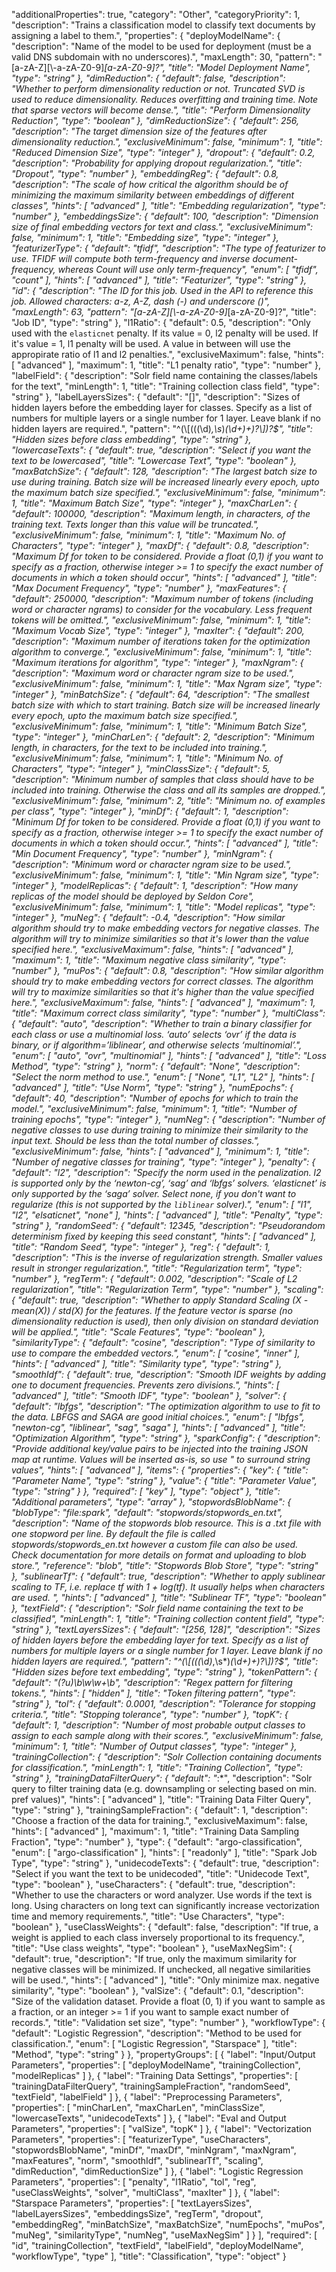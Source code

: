   "additionalProperties": true,
  "category": "Other",
  "categoryPriority": 1,
  "description": "Trains a classification model to classify text documents by assigning a label to them.",
  "properties": {
    "deployModelName": {
      "description": "Name of the model to be used for deployment (must be a valid DNS subdomain with no underscores).",
      "maxLength": 30,
      "pattern": "[a-zA-Z][\\-a-zA-Z0-9]*[a-zA-Z0-9]?",
      "title": "Model Deployment Name",
      "type": "string"
    },
    "dimReduction": {
      "default": false,
      "description": "Whether to perform dimensionality reduction or not. Truncated SVD is used to reduce dimensionality. Reduces overfitting and training time. Note that sparse vectors will become dense.",
      "title": "Perform Dimensionality Reduction",
      "type": "boolean"
    },
    "dimReductionSize": {
      "default": 256,
      "description": "The target dimension size of the features after dimensionality reduction.",
      "exclusiveMinimum": false,
      "minimum": 1,
      "title": "Reduced Dimension Size",
      "type": "integer"
    },
    "dropout": {
      "default": 0.2,
      "description": "Probability for applying dropout regularization.",
      "title": "Dropout",
      "type": "number"
    },
    "embeddingReg": {
      "default": 0.8,
      "description": "The scale of how critical the algorithm should be of minimizing the maximum similarity between embeddings of different classes",
      "hints": [
        "advanced"
      ],
      "title": "Embedding regularization",
      "type": "number"
    },
    "embeddingsSize": {
      "default": 100,
      "description": "Dimension size of final embedding vectors for text and class.",
      "exclusiveMinimum": false,
      "minimum": 1,
      "title": "Embedding size",
      "type": "integer"
    },
    "featurizerType": {
      "default": "tfidf",
      "description": "The type of featurizer to use. TFIDF will compute both term-frequency and inverse document-frequency, whereas Count will use only term-frequency",
      "enum": [
        "tfidf",
        "count"
      ],
      "hints": [
        "advanced"
      ],
      "title": "Featurizer",
      "type": "string"
    },
    "id": {
      "description": "The ID for this job. Used in the API to reference this job. Allowed characters: a-z, A-Z, dash (-) and underscore (_)",
      "maxLength": 63,
      "pattern": "[a-zA-Z][_\\-a-zA-Z0-9]*[a-zA-Z0-9]?",
      "title": "Job ID",
      "type": "string"
    },
    "l1Ratio": {
      "default": 0.5,
      "description": "Only used with the `elasticnet` penalty. If its value = 0, l2 penalty will be used. If it's value = 1, l1 penalty will be used. A value in between will use the appropirate ratio of l1 and l2 penalties.",
      "exclusiveMaximum": false,
      "hints": [
        "advanced"
      ],
      "maximum": 1,
      "title": "L1 penalty ratio",
      "type": "number"
    },
    "labelField": {
      "description": "Solr field name containing the classes/labels for the text",
      "minLength": 1,
      "title": "Training collection class field",
      "type": "string"
    },
    "labelLayersSizes": {
      "default": "[]",
      "description": "Sizes of hidden layers before the embedding layer for classes. Specify as a list of numbers for multiple layers or a single number for 1 layer. Leave blank if no hidden layers are required.",
      "pattern": "^(\\[(((\\d)*,\\s*)*(\\d+)+)?\\])?$",
      "title": "Hidden sizes before class embedding",
      "type": "string"
    },
    "lowercaseTexts": {
      "default": true,
      "description": "Select if you want the text to be lowercased",
      "title": "Lowercase Text",
      "type": "boolean"
    },
    "maxBatchSize": {
      "default": 128,
      "description": "The largest batch size to use during training. Batch size will be increased linearly every epoch, upto the maximum batch size specified.",
      "exclusiveMinimum": false,
      "minimum": 1,
      "title": "Maximum Batch Size",
      "type": "integer"
    },
    "maxCharLen": {
      "default": 100000,
      "description": "Maximum length, in characters, of the training text. Texts longer than this value will be truncated.",
      "exclusiveMinimum": false,
      "minimum": 1,
      "title": "Maximum No. of Characters",
      "type": "integer"
    },
    "maxDf": {
      "default": 0.8,
      "description": "Maximum Df for token to be considered. Provide a float (0,1) if you want to specify as a fraction, otherwise integer >= 1 to specify the exact number of documents in which a token should occur",
      "hints": [
        "advanced"
      ],
      "title": "Max Document Frequency",
      "type": "number"
    },
    "maxFeatures": {
      "default": 250000,
      "description": "Maximum number of tokens (including word or character ngrams) to consider for the vocabulary. Less frequent tokens will be omitted.",
      "exclusiveMinimum": false,
      "minimum": 1,
      "title": "Maximum Vocab Size",
      "type": "integer"
    },
    "maxIter": {
      "default": 200,
      "description": "Maximum number of iterations taken for the optimization algorithm to converge.",
      "exclusiveMinimum": false,
      "minimum": 1,
      "title": "Maximum iterations for algorithm",
      "type": "integer"
    },
    "maxNgram": {
      "description": "Maximum word or character ngram size to be used.",
      "exclusiveMinimum": false,
      "minimum": 1,
      "title": "Max Ngram size",
      "type": "integer"
    },
    "minBatchSize": {
      "default": 64,
      "description": "The smallest batch size with which to start training. Batch size will be increased linearly every epoch, upto the maximum batch size specified.",
      "exclusiveMinimum": false,
      "minimum": 1,
      "title": "Minimum Batch Size",
      "type": "integer"
    },
    "minCharLen": {
      "default": 2,
      "description": "Minimum length, in characters, for the text to be included into training.",
      "exclusiveMinimum": false,
      "minimum": 1,
      "title": "Minimum No. of Characters",
      "type": "integer"
    },
    "minClassSize": {
      "default": 5,
      "description": "Minimum number of samples that class should have to be included into training. Otherwise the class and all its samples are dropped.",
      "exclusiveMinimum": false,
      "minimum": 2,
      "title": "Minimum no. of examples per class",
      "type": "integer"
    },
    "minDf": {
      "default": 1,
      "description": "Minimum Df for token to be considered. Provide a float (0,1) if you want to specify as a fraction, otherwise integer >= 1 to specify the exact number of documents in which a token should occur.",
      "hints": [
        "advanced"
      ],
      "title": "Min Document Frequency",
      "type": "number"
    },
    "minNgram": {
      "description": "Minimum word or character ngram size to be used.",
      "exclusiveMinimum": false,
      "minimum": 1,
      "title": "Min Ngram size",
      "type": "integer"
    },
    "modelReplicas": {
      "default": 1,
      "description": "How many replicas of the model should be deployed by Seldon Core",
      "exclusiveMinimum": false,
      "minimum": 1,
      "title": "Model replicas",
      "type": "integer"
    },
    "muNeg": {
      "default": -0.4,
      "description": "How similar algorithm should try to make embedding vectors for negative classes.  The algorithm will try to minimize similarities so that it's lower than the value specified here.",
      "exclusiveMaximum": false,
      "hints": [
        "advanced"
      ],
      "maximum": 1,
      "title": "Maximum negative class similarity",
      "type": "number"
    },
    "muPos": {
      "default": 0.8,
      "description": "How similar algorithm should try to make embedding vectors for correct classes.  The algorithm will try to maximize similarities so that it's higher than the value specified here.",
      "exclusiveMaximum": false,
      "hints": [
        "advanced"
      ],
      "maximum": 1,
      "title": "Maximum correct class similarity",
      "type": "number"
    },
    "multiClass": {
      "default": "auto",
      "description": "Whether to train a binary classifier for each class or use a multinomial loss. ‘auto’ selects ‘ovr’ if the data is binary, or if algorithm=’liblinear’, and otherwise selects ‘multinomial’.",
      "enum": [
        "auto",
        "ovr",
        "multinomial"
      ],
      "hints": [
        "advanced"
      ],
      "title": "Loss Method",
      "type": "string"
    },
    "norm": {
      "default": "None",
      "description": "Select the norm method to use.",
      "enum": [
        "None",
        "L1",
        "L2"
      ],
      "hints": [
        "advanced"
      ],
      "title": "Use Norm",
      "type": "string"
    },
    "numEpochs": {
      "default": 40,
      "description": "Number of epochs for which to train the model.",
      "exclusiveMinimum": false,
      "minimum": 1,
      "title": "Number of training epochs",
      "type": "integer"
    },
    "numNeg": {
      "description": "Number of negative classes to use during training to minimize their similarity to the input text. Should be less than the total number of classes.",
      "exclusiveMinimum": false,
      "hints": [
        "advanced"
      ],
      "minimum": 1,
      "title": "Number of negative classes for training",
      "type": "integer"
    },
    "penalty": {
      "default": "l2",
      "description": "Specify the norm used in the penalization. l2 is supported only by the ‘newton-cg’, ‘sag’ and ‘lbfgs’ solvers. ‘elasticnet’ is only supported by the ‘saga’ solver. Select none, if you don't want to regularize (this is not supported by the `liblinear` solver).",
      "enum": [
        "l1",
        "l2",
        "elsaticnet",
        "none"
      ],
      "hints": [
        "advanced"
      ],
      "title": "Penalty",
      "type": "string"
    },
    "randomSeed": {
      "default": 12345,
      "description": "Pseudorandom determinism fixed by keeping this seed constant",
      "hints": [
        "advanced"
      ],
      "title": "Random Seed",
      "type": "integer"
    },
    "reg": {
      "default": 1,
      "description": "This is the inverse of regularization strength. Smaller values result in stronger regularization.",
      "title": "Regularization term",
      "type": "number"
    },
    "regTerm": {
      "default": 0.002,
      "description": "Scale of L2 regularization",
      "title": "Regularization Term",
      "type": "number"
    },
    "scaling": {
      "default": true,
      "description": "Whether to apply Standard Scaling (X - mean(X)) / std(X) for the features. If the feature vector is sparse (no dimensionality reduction is used), then only division on standard deviation will be applied.",
      "title": "Scale Features",
      "type": "boolean"
    },
    "similarityType": {
      "default": "cosine",
      "description": "Type of similarity to use to compare the embedded vectors.",
      "enum": [
        "cosine",
        "inner"
      ],
      "hints": [
        "advanced"
      ],
      "title": "Similarity type",
      "type": "string"
    },
    "smoothIdf": {
      "default": true,
      "description": "Smooth IDF weights by adding one to document frequencies. Prevents zero divisions.",
      "hints": [
        "advanced"
      ],
      "title": "Smooth IDF",
      "type": "boolean"
    },
    "solver": {
      "default": "lbfgs",
      "description": "The optimization algorithm to use to fit to the data. LBFGS and SAGA are good initial choices.",
      "enum": [
        "lbfgs",
        "newton-cg",
        "liblinear",
        "sag",
        "saga"
      ],
      "hints": [
        "advanced"
      ],
      "title": "Optimization Algorithm",
      "type": "string"
    },
    "sparkConfig": {
      "description": "Provide additional key/value pairs to be injected into the training JSON map at runtime. Values will be inserted as-is, so use \" to surround string values",
      "hints": [
        "advanced"
      ],
      "items": {
        "properties": {
          "key": {
            "title": "Parameter Name",
            "type": "string"
          },
          "value": {
            "title": "Parameter Value",
            "type": "string"
          }
        },
        "required": [
          "key"
        ],
        "type": "object"
      },
      "title": "Additional parameters",
      "type": "array"
    },
    "stopwordsBlobName": {
      "blobType": "file:spark",
      "default": "stopwords/stopwords_en.txt",
      "description": "Name of the stopwords blob resource. This is a .txt file with one stopword per line. By default the file is called stopwords/stopwords_en.txt however a custom file can also be used. Check documentation for more details on format and uploading to blob store.",
      "reference": "blob",
      "title": "Stopwords Blob Store",
      "type": "string"
    },
    "sublinearTf": {
      "default": true,
      "description": "Whether to apply sublinear scaling to TF, i.e. replace tf with 1 + log(tf). It usually helps when characters are used. ",
      "hints": [
        "advanced"
      ],
      "title": "Sublinear TF",
      "type": "boolean"
    },
    "textField": {
      "description": "Solr field name containing the text to be classified",
      "minLength": 1,
      "title": "Training collection content field",
      "type": "string"
    },
    "textLayersSizes": {
      "default": "[256, 128]",
      "description": "Sizes of hidden layers before the embedding layer for text. Specify as a list of numbers for multiple layers or a single number for 1 layer. Leave blank if no hidden layers are required.",
      "pattern": "^(\\[(((\\d)*,\\s*)*(\\d+)+)?\\])?$",
      "title": "Hidden sizes before text embedding",
      "type": "string"
    },
    "tokenPattern": {
      "default": "(?u)\\b\\w\\w+\\b",
      "description": "Regex pattern for filtering tokens.",
      "hints": [
        "hidden"
      ],
      "title": "Token filtering pattern",
      "type": "string"
    },
    "tol": {
      "default": 0.0001,
      "description": "Tolerance for stopping criteria.",
      "title": "Stopping tolerance",
      "type": "number"
    },
    "topK": {
      "default": 1,
      "description": "Number of most probable output classes to assign to each sample along with their scores.",
      "exclusiveMinimum": false,
      "minimum": 1,
      "title": "Number of Output classes",
      "type": "integer"
    },
    "trainingCollection": {
      "description": "Solr Collection containing documents for classification.",
      "minLength": 1,
      "title": "Training Collection",
      "type": "string"
    },
    "trainingDataFilterQuery": {
      "default": "*:*",
      "description": "Solr query to filter training data (e.g. downsampling or selecting based on min. pref values)",
      "hints": [
        "advanced"
      ],
      "title": "Training Data Filter Query",
      "type": "string"
    },
    "trainingSampleFraction": {
      "default": 1,
      "description": "Choose a fraction of the data for training.",
      "exclusiveMaximum": false,
      "hints": [
        "advanced"
      ],
      "maximum": 1,
      "title": "Training Data Sampling Fraction",
      "type": "number"
    },
    "type": {
      "default": "argo-classification",
      "enum": [
        "argo-classification"
      ],
      "hints": [
        "readonly"
      ],
      "title": "Spark Job Type",
      "type": "string"
    },
    "unidecodeTexts": {
      "default": true,
      "description": "Select if you want the text to be unidecoded",
      "title": "Unidecode Text",
      "type": "boolean"
    },
    "useCharacters": {
      "default": true,
      "description": "Whether to use the characters or word analyzer. Use words if the text is long. Using characters on long text can significantly increase vectorization time and memory requirements.",
      "title": "Use Characters",
      "type": "boolean"
    },
    "useClassWeights": {
      "default": false,
      "description": "If true, a weight is applied to each class inversely proportional to its frequency.",
      "title": "Use class weights",
      "type": "boolean"
    },
    "useMaxNegSim": {
      "default": true,
      "description": "If true, only the maximum similarity for negative classes will be minimized. If unchecked, all negative similarities will be used.",
      "hints": [
        "advanced"
      ],
      "title": "Only minimize max. negative similarity",
      "type": "boolean"
    },
    "valSize": {
      "default": 0.1,
      "description": "Size of the validation dataset. Provide a float (0, 1) if you want to sample as a fraction, or an integer >= 1 if you want to sample exact number of records.",
      "title": "Validation set size",
      "type": "number"
    },
    "workflowType": {
      "default": "Logistic Regression",
      "description": "Method to be used for classification.",
      "enum": [
        "Logistic Regression",
        "Starspace"
      ],
      "title": "Method",
      "type": "string"
    }
  },
  "propertyGroups": [
    {
      "label": "Input/Output Parameters",
      "properties": [
        "deployModelName",
        "trainingCollection",
        "modelReplicas"
      ]
    },
    {
      "label": "Training Data Settings",
      "properties": [
        "trainingDataFilterQuery",
        "trainingSampleFraction",
        "randomSeed",
        "textField",
        "labelField"
      ]
    },
    {
      "label": "Preprocessing Parameters",
      "properties": [
        "minCharLen",
        "maxCharLen",
        "minClassSize",
        "lowercaseTexts",
        "unidecodeTexts"
      ]
    },
    {
      "label": "Eval and Output Parameters",
      "properties": [
        "valSize",
        "topK"
      ]
    },
    {
      "label": "Vectorization Parameters",
      "properties": [
        "featurizerType",
        "useCharacters",
        "stopwordsBlobName",
        "minDf",
        "maxDf",
        "minNgram",
        "maxNgram",
        "maxFeatures",
        "norm",
        "smoothIdf",
        "sublinearTf",
        "scaling",
        "dimReduction",
        "dimReductionSize"
      ]
    },
    {
      "label": "Logistic Regression Parameters",
      "properties": [
        "penalty",
        "l1Ratio",
        "tol",
        "reg",
        "useClassWeights",
        "solver",
        "multiClass",
        "maxIter"
      ]
    },
    {
      "label": "Starspace Parameters",
      "properties": [
        "textLayersSizes",
        "labelLayersSizes",
        "embeddingsSize",
        "regTerm",
        "dropout",
        "embeddingReg",
        "minBatchSize",
        "maxBatchSize",
        "numEpochs",
        "muPos",
        "muNeg",
        "similarityType",
        "numNeg",
        "useMaxNegSim"
      ]
    }
  ],
  "required": [
    "id",
    "trainingCollection",
    "textField",
    "labelField",
    "deployModelName",
    "workflowType",
    "type"
  ],
  "title": "Classification",
  "type": "object"
}
